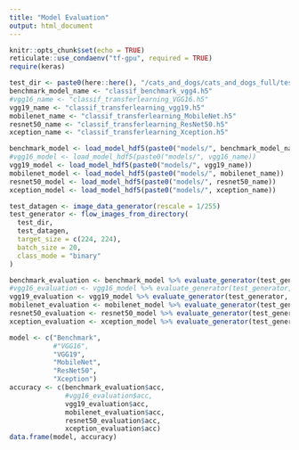 ```yaml
---
title: "Model Evaluation"
output: html_document
---
```


```r
knitr::opts_chunk$set(echo = TRUE)
reticulate::use_condaenv("tf-gpu", required = TRUE)
require(keras)
```

```r
test_dir <- paste0(here::here(), "/cats_and_dogs/cats_and_dogs_full/test")
benchmark_model_name <- "classif_benchmark_vgg4.h5"
#vgg16_name <- "classif_transferlearning_VGG16.h5"
vgg19_name <- "classif_transferlearning_vgg19.h5"
mobilenet_name <- "classif_transferlearning_MobileNet.h5"
resnet50_name <- "classif_transferlearning_ResNet50.h5"
xception_name <- "classif_transferlearning_Xception.h5"
```

```r
benchmark_model <- load_model_hdf5(paste0("models/", benchmark_model_name))
#vgg16_model <- load_model_hdf5(paste0("models/", vgg16_name))
vgg19_model <- load_model_hdf5(paste0("models/", vgg19_name))
mobilenet_model <- load_model_hdf5(paste0("models/", mobilenet_name))
resnet50_model <- load_model_hdf5(paste0("models/", resnet50_name))
xception_model <- load_model_hdf5(paste0("models/", xception_name))
```

```r
test_datagen <- image_data_generator(rescale = 1/255)
test_generator <- flow_images_from_directory(
  test_dir,
  test_datagen,
  target_size = c(224, 224),
  batch_size = 20,
  class_mode = "binary"
)
```

```r
benchmark_evaluation <- benchmark_model %>% evaluate_generator(test_generator, steps = 50)
#vgg16_evaluation <- vgg16_model %>% evaluate_generator(test_generator, steps = 50)
vgg19_evaluation <- vgg19_model %>% evaluate_generator(test_generator, steps = 50)
mobilenet_evaluation <- mobilenet_model %>% evaluate_generator(test_generator, steps = 50)
resnet50_evaluation <- resnet50_model %>% evaluate_generator(test_generator, steps = 50)
xception_evaluation <- xception_model %>% evaluate_generator(test_generator, steps = 50)
```

```r
model <- c("Benchmark",
           #"VGG16",
           "VGG19",
           "MobileNet",
           "ResNet50",
           "Xception")
accuracy <- c(benchmark_evaluation$acc,
              #vgg16_evaluation$acc,
              vgg19_evaluation$acc,
              mobilenet_evaluation$acc,
              resnet50_evaluation$acc,
              xception_evaluation$acc)
data.frame(model, accuracy)
```

